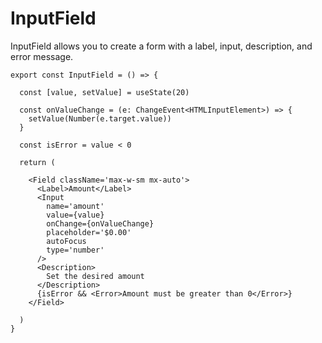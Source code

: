 
# InputField

InputField allows you to create a form with a label, input, description, and error message.

<InputField />

```tsx
export const InputField = () => {

  const [value, setValue] = useState(20)

  const onValueChange = (e: ChangeEvent<HTMLInputElement>) => {
    setValue(Number(e.target.value))
  }

  const isError = value < 0

  return (

    <Field className='max-w-sm mx-auto'>
      <Label>Amount</Label>
      <Input
        name='amount'
        value={value}
        onChange={onValueChange}
        placeholder='$0.00'
        autoFocus
        type='number'
      />
      <Description>
        Set the desired amount
      </Description>
      {isError && <Error>Amount must be greater than 0</Error>}
    </Field>

  )
}
```
